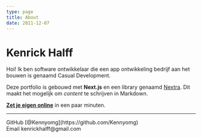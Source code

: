 ```yaml
---
type: page
title: About
date: 2021-12-07
---
```


# Kenrick Halff

Hoi! Ik ben software ontwikkelaar die een app ontwikkeling bedrijf aan het bouwen is genaamd Casual Development.

Deze portfolio is gebouwd met **Next.js** en een library genaamd [Nextra](https://nextra.vercel.app/). Dit maakt het mogelijk om _content_ te schrijven in Markdown.

[**Zet je eigen online**](https://vercel.com/new/git/external?repository-url=https://github.com/vercel-solutions/nextjs-portfolio-starter&project-name=portfolio&repository-name=portfolio) in een paar minuten.

---

<div>
  GitHub [@Kennyomg](https://github.com/Kennyomg)
  <br />
  Email kenrickhalff@gmail.com
</div>
